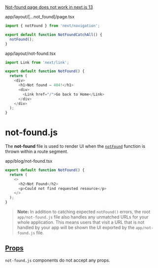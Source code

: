 [Not-found page does not work in next.js 13](https://stackoverflow.com/questions/75302340/not-found-page-does-not-work-in-next-js-13)

app/layout/[...not_found]/page.tsx

```ts
import { notFound } from 'next/navigation';

export default function NotFoundCatchAll() {
  notFound();
}
```

app/layout/not-found.tsx

```ts
import Link from 'next/link';

export default function NotFound() {
  return (
    <div>
      <h1>Not found – 404!</h1>
      <div>
        <Link href="/">Go back to Home</Link>
      </div>
    </div>
  );
}
```

# not-found.js

The **not-found** file is used to render UI when the [`notFound`](/docs/app/api-reference/functions/not-found) function is thrown within a route segment.

app/blog/not-found.tsx

```ts
export default function NotFound() {
  return (
    <>
      <h2>Not Found</h2>
      <p>Could not find requested resource</p>
    </>
  );
}
```

> **Note:** In addition to catching expected `notFound()` errors, the root `app/not-found.js` file also handles any unmatched URLs for your whole application. This means users that visit a URL that is not handled by your app will be shown the UI exported by the `app/not-found.js` file.

## [Props](#props)

`not-found.js` components do not accept any props.
